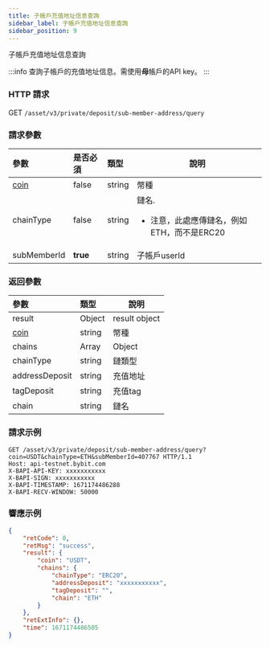 ```yaml
---
title: 子帳戶充值地址信息查詢
sidebar_label: 子帳戶充值地址信息查詢
sidebar_position: 9
---
```

子帳戶充值地址信息查詢

:::info
查詢子帳戶的充值地址信息。需使用<b>母</b>帳戶的API key。
:::

### HTTP 請求
GET `/asset/v3/private/deposit/sub-member-address/query`

### 請求參數
| 參數 | 是否必須 | 類型 | 說明|
|:----- |:-------|:-----|------ |
|[coin](../enum#coin) |false |string |幣種|
|chainType |false |string |鏈名.<ul><li>注意，此處應傳鏈名，例如ETH，而不是ERC20</li></ul>|
|subMemberId |<b>true</b> |string |子帳戶userId|

### 返回參數
| 參數 | 類型 | 說明|
|:----- |:-----|----- |
|result|Object|result object|
|[coin](../enum#coin)|string |幣種 |
|chains|Array|Object|
|chainType|string|鏈類型|
|addressDeposit|string|充值地址|
|tagDeposit|string|充值tag|
|chain|string|鏈名|

### 請求示例

<Tabs>
<TabItem value="console" label="Console">

```http
GET /asset/v3/private/deposit/sub-member-address/query?coin=USDT&chainType=ETH&subMemberId=407767 HTTP/1.1
Host: api-testnet.bybit.com
X-BAPI-API-KEY: xxxxxxxxxxx
X-BAPI-SIGN: xxxxxxxxxxx
X-BAPI-TIMESTAMP: 1671174486288
X-BAPI-RECV-WINDOW: 50000
```

</TabItem>
</Tabs>

### 響應示例

<Tabs>
<TabItem value="js linear" label="assets">

```json
{
    "retCode": 0,
    "retMsg": "success",
    "result": {
        "coin": "USDT",
        "chains": {
            "chainType": "ERC20",
            "addressDeposit": "xxxxxxxxxxx",
            "tagDeposit": "",
            "chain": "ETH"
        }
    },
    "retExtInfo": {},
    "time": 1671174486505
}
```
</TabItem>
</Tabs>